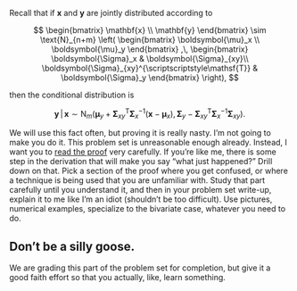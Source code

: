 Recall that if $\mathbf{x}$ and $\mathbf{y}$ are jointly distributed according to 

$$
\begin{bmatrix}
\mathbf{x} \\ 
\mathbf{y}
\end{bmatrix}
\sim
\text{N}_{n+m}
\left(
\begin{bmatrix}
\boldsymbol{\mu}_x \\ 
\boldsymbol{\mu}_y
\end{bmatrix}
,\,
\begin{bmatrix}
\boldsymbol{\Sigma}_x & \boldsymbol{\Sigma}_{xy}\\ 
\boldsymbol{\Sigma}_{xy}^{\scriptscriptstyle\mathsf{T}} & \boldsymbol{\Sigma}_y
\end{bmatrix}
\right),
$$

then the conditional distribution is

$$
\mathbf{y} \,|\,\mathbf{x}
\sim
\text{N}_m
\left(
\boldsymbol{\mu}_y + \boldsymbol{\Sigma}_{xy}^{\scriptscriptstyle\mathsf{T}}\boldsymbol{\Sigma}_x^{-1}(\mathbf{x}-\boldsymbol{\mu}_x)
,\,
\boldsymbol{\Sigma}_y - \boldsymbol{\Sigma}_{xy}^{\scriptscriptstyle\mathsf{T}}
\boldsymbol{\Sigma}_x^{-1}
\boldsymbol{\Sigma}_{xy}
\right).
$$

We will use this fact often, but proving it is really nasty. I'm not going to make you do it. This problem set is unreasonable enough already. Instead, I want you to [read the proof](https://statproofbook.github.io/P/mvn-cond) very carefully. If you're like me, there is some step in the derivation that will make you say "what just happened?" Drill down on that. Pick a section of the proof where you get confused, or where a technique is being used that you are unfamiliar with. Study that part carefully until you understand it, and then in your problem set write-up, explain it to me like I'm an idiot (shouldn't be too difficult). Use pictures, numerical examples, specialize to the bivariate case, whatever you need to do.

::: callout-note
## Don't be a silly goose.
We are grading this part of the problem set for completion, but give it a good faith effort so that you actually, like, learn something.
:::



